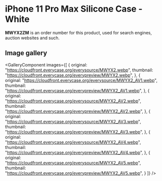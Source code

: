 
# iPhone 11 Pro Max Silicone Case - White

<Callout type='info' emoji='👉🏻'>**MWYX2ZM** is an order number for this product, used for search engines, auction websites and such.</Callout>

## Image gallery

<GalleryComponent
    images={[
      {
        original: "https://cloudfront.everycase.org/everysource/MWYX2.webp",
        thumbnail: "https://cloudfront.everycase.org/everypreview/MWYX2.webp",
      },
      {
        original: "https://cloudfront.everycase.org/everysource/MWYX2_AV1.webp",
        thumbnail: "https://cloudfront.everycase.org/everypreview/MWYX2_AV1.webp",
      },
      {
        original: "https://cloudfront.everycase.org/everysource/MWYX2_AV2.webp",
        thumbnail: "https://cloudfront.everycase.org/everypreview/MWYX2_AV2.webp",
      },
      {
        original: "https://cloudfront.everycase.org/everysource/MWYX2_AV3.webp",
        thumbnail: "https://cloudfront.everycase.org/everypreview/MWYX2_AV3.webp",
      },
      {
        original: "https://cloudfront.everycase.org/everysource/MWYX2_AV4.webp",
        thumbnail: "https://cloudfront.everycase.org/everypreview/MWYX2_AV4.webp",
      },
      {
        original: "https://cloudfront.everycase.org/everysource/MWYX2_AV5.webp",
        thumbnail: "https://cloudfront.everycase.org/everypreview/MWYX2_AV5.webp",
      }
    ]}
  />
